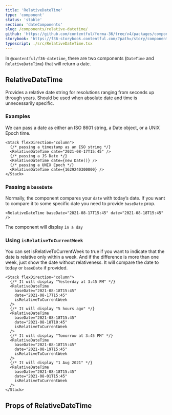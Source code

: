 ```yaml
---
title: 'RelativeDateTime'
type: 'component'
status: 'stable'
section: 'dateComponents'
slug: /components/relative-datetime/
github: 'https://github.com/contentful/forma-36/tree/v4/packages/components/datetime'
storybook: 'https://f36-storybook.contentful.com/?path=/story/components-datetime-relativedatetime--basic'
typescript: ./src/RelativeDateTime.tsx
---
```


In `@contentful/f36-datetime`, there are two components (`DateTime` and `RelativeDateTime`) that will return a date.

## RelativeDateTime

Provides a relative date string for resolutions ranging from seconds up through years. Should be used when absolute date and time is unnecessarily specific.

### Examples

We can pass a date as either an ISO 8601 string, a Date object, or a UNIX Epoch time.

```tsx
<Stack flexDirection="column">
  {/* passing a timestamp as an ISO string */}
  <RelativeDateTime date="2021-08-17T15:45" />
  {/* passing a JS Date */}
  <RelativeDateTime date={new Date()} />
  {/* passing a UNIX Epoch */}
  <RelativeDateTime date={1629240300000} />
</Stack>
```

### Passing a `baseDate`

Normally, the component compares your `date` with today’s date. If you want to compare it to some specific date
you need to provide `baseDate` prop.

```tsx
<RelativeDateTime baseDate="2021-08-17T15:45" date="2021-08-18T15:45" />
```

The component will display `in a day`

### Using `isRelativeToCurrentWeek`

You can set isRelativeToCurrentWeek to true if you want to indicate that the date is relative only within a week.
And if the difference is more than one week, just show the date without relativeness.
It will compare the date to today or `baseDate` if provided.

```tsx
<Stack flexDirection="column">
  {/* It will display "Yesterday at 3:45 PM" */}
  <RelativeDateTime
    baseDate="2021-08-18T15:45"
    date="2021-08-17T15:45"
    isRelativeToCurrentWeek
  />
  {/* It will display "5 hours ago" */}
  <RelativeDateTime
    baseDate="2021-08-18T15:45"
    date="2021-08-18T10:45"
    isRelativeToCurrentWeek
  />
  {/* It will display "Tomorrow at 3:45 PM" */}
  <RelativeDateTime
    baseDate="2021-08-18T15:45"
    date="2021-08-19T15:45"
    isRelativeToCurrentWeek
  />
  {/* It will display "1 Aug 2021" */}
  <RelativeDateTime
    baseDate="2021-08-18T15:45"
    date="2021-08-01T15:45"
    isRelativeToCurrentWeek
  />
</Stack>
```

## Props of RelativeDateTime

<PropsTable of="RelativeDateTime" />

